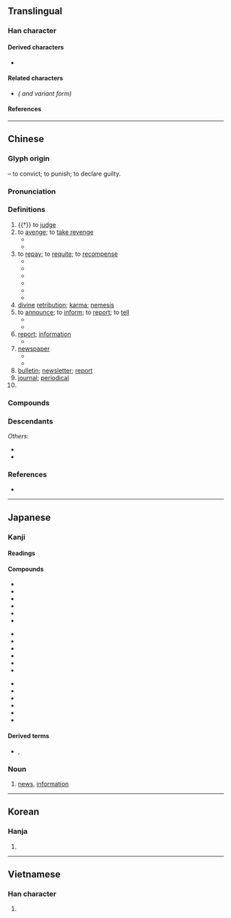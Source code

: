 {{also|报}}
{{character info}}
{{character info|0x2F857}}
==Translingual==

===Han character===
{{Han char|rn=32|rad=土|as=09|sn=12|four=47447|canj=GJSLE|ids=⿰幸𠬝}}

====Derived characters====
* {{l|mul|[[𠾷]], [[𬋳]], [[蕔]], [[𤺴]], [[𥴆]], [[𨷂]], [[𢵨]], [[𪨡]]}}

====Related characters====
* {{l|mul|[[报]]}} ''({{w|Simplified Chinese}} and variant form)''

====References====
{{Han ref|kx=0234.050|dkj=05275|dj=0471.130|hdz=10466.040|uh=5831}}

----

==Chinese==
{{zh-forms|s=报}}

===Glyph origin===
{{Han etyl}}
{{Han compound|㚔|𠬝|ls=ic|t1=handcuffs|t2=to subdue}} – to convict; to punish; to declare guilty.

===Pronunciation===
{{zh-pron
|m=bào
|c=bou3
|h=pfs=po
|j=bau3
|md=bó̤
|mn=pò
|mn-t=bo3
|w=2pau
|mc=y
|oc=y
|cat=v,n
}}

===Definitions===
{{zh-hanzi}}

# {{†}} to [[judge]]
# to [[avenge]]; to [[take revenge]]
#* {{zh-x|報仇|to take revenge}}
#* {{zh-x|報復|to revenge, to retaliate}}
# to [[repay]]; to [[requite]]; to [[recompense]]
#* {{zh-x|報酬|reward}}
#* {{zh-x|報應|retribution}}
#* {{zh-x|惡報|retribution}}
#* {{zh-x|果報|karma}}
#* {{zh-x|無以為{wéi}報|to be unable to repay a favor}}
#* {{zh-x|以怨報德|to return evil for good}}
# [[divine]] [[retribution]]; [[karma]]; [[nemesis]]
# to [[announce]]; to [[inform]]; to [[report]]; to [[tell]]
#* {{zh-x|我 要 報 一 宗 盜竊 案。|I want to '''report''' a theft.}}
#* {{zh-x|這 個 公司 報 虧損 之后，價格 就 下滑。|The price went down after the company '''reported''' a loss.}}
# [[report]]; [[information]]
#* {{zh-x|報告|report, lecture}}
# [[newspaper]] {{zh-mw|m:份|m:張}}
#* {{zh-x|報紙|newspaper}}
#* {{zh-x|日報|daily newspaper}}
# [[bulletin]]; [[newsletter]]; [[report]]
# [[journal]]; [[periodical]]
# {{zh-short|電報|[[telegram]]}}

===Compounds===
{{zh-der|報應|報紙|報告|報酬|報考|報表語言|反情報|報告書|公報|報事靈童|報案|快報|報界|冤冤相報|報話機|報人|冥報|報仇|報表|京報|借客報仇|報本|小報|實報|報刊|中國時報|報喜|報屁股|報幕|以怨報德|報童|天理報應|上海公報|報關行|回報|報銷|報歲|報讎雪恨|報府|報復關稅|借交報仇|報數|報章|剪報|報條|天報|報業|小報告|一還一報|平安竹報|以德報怨|報道|國語日報|學報|中外公報|以直報怨|傳報|報仇雪恥|壁報紙|報苦窮兒|報喪|大字報|崇德報功|報錢|報時|公報私仇|報批|感恩圖報|以德報德|報夾|報罷|惡有惡報|惡報|報官|報登科|報名費|情報員|恩將仇報|天氣預報|報戶口|報信|報導|忠君報國|報價|報帳|世界報|匯報|報君知|報載|報應刑|報施|報導文學|待報|彙報|強風特報|劣化警報|情報機關|官報|商品情報|公報私讎|報警|報案中心|報社|報曉|報竹平安|情報站|報怨|報館|報謝|報帖|善報|報德|報頭|報稱|小字報|專題報導|報恩|實驗報告|實報實銷|報子|年報|密報|官報私仇|報草|報關|報導攝影|報喪帖|報稅|報幕員|傳真電報|報告文學|匿報|壁報|報備|報狀|德以報怨|小型報|報販|大公報|填報|報喜人|報失|報憂|報驗|報馬|報錄人|報費|報讎|報聘|報賽|報答|報知|報效|報攤|報應不爽|報請|報恨|報復主義|報復|報廢|報差|報團|報國盡忠|報單|報命|報告小說|報務|報償|報值掛號|報修|報伏|報仇雪恨|報事人|報歲蘭|上報|報冤|僑報|情報|報喏|人民日報|報身|報名|喜報|因果報應|報窮制裁|報捷|報禁|報到|告報|呈報|報盤兒的|報本反始|以身報國|報官囚|府報|報梢|報國|報任安書|圖報|好報|交際電報|業務會報|民報|施不望報|清議報|知恩報恩|查報|無線電報|早報|提報|拔來報往|瞞報|啟報|白報紙|書面報告|拉警報|播報員|泰晤士報|春祈秋報|新民叢報|戲報子|朝報|犬馬之報|登報|特報|捐軀報國|捷報|書報|現時報|申報|戰報|捨身圖報|萬國公報|播報|盡心圖報|空襲警報|活報劇|稟報|斷爛朝報|新聞報導|業報|盡忠報國|殺身報國|知恩不報|會報|真理報|有線電報|殺身為報|書報攤|投桃報李|攄忠報國|發報機|發報|潮汐預報|畫報|機關報|收報機|果報|獨家報導|深度報導|特別報導|現世報|捨身報國|打電報|月報|打小報告|祈報|海報|浮報|海事報告|流星報馬|晚報|據報|投報|空氣警報|機率預報|投木報瓊|睚眥必報|星期報|日報|現世現報|捏報|通風報信|莫報萬一|預報|跑警報|酬報|警報|豪雨特報|辦報|颱風警報|警報器|耳報神|聯合報|綜合報導|電報|精忠報國|財務報表|邸報|簡報|黨報|鵲報|開元雜報|自由報業|還報|送報|紅旗報捷|電子報|電報局|補報|走報的|飛報|衛報|見報|邊報|緊急警報|輕事重報|雌雞報曉|週報|聯合公報|諜報|關報|賣報|通報|謊報|諜報人員|花報|街頭小報|陽報|虛報|見世報|竹報平安|看報|遭報|導報|報功|報夢}}

===Descendants===
{{CJKV||ほう|보|báo}}
''Others'':
* {{desc|lo|ປ່າວ||announce|bor=1}}
* {{desc|th|ป่าว||announce|bor=1}}

===References===
* {{thcwd|8275}}

{{zh-cat|Beginning|Intermediate}}

----

==Japanese==

===Kanji===
{{ja-kanji|grade=5|rs=土09}}

====Readings====
{{ja-readings
|goon=ほ, ほう
|kanon=ほう
|kun=むく-いる, しら-せる
}}

====Compounds====
{{top3}}
* {{ja-r|報告|ほうこく}}
* {{ja-r|情報|じょうほう}}
* {{ja-r|報酬|ほうしゅう}}
* {{ja-r|報償|ほうしょう}}
* {{ja-r|官報|かんぽう}}
* {{ja-r|応報|おうほう}}
{{mid3}}
* {{ja-r|悪報|あくほう}}
* {{ja-r|吉報|きっぽう}}
* {{ja-r|続報|ぞくほう}}
* {{ja-r|速報|そくほう}}
* {{ja-r|凶報|きょうほう}}
* {{ja-r|確報|かくほう}}
{{mid3}}
* {{ja-r|飛報|ひほう}}
* {{ja-r|報奨|ほうしょう}}
* {{ja-r|悲報|ひほう}}
* {{ja-r|因果応報|いんが おうほう}}
* {{ja-r|報知|ほうち}}
* {{ja-r|報道|ほうどう}}
{{bottom}}

====Derived terms====
* {{ja-r|お報せ|おしらせ}}, {{ja-r|御%報せ|お%しらせ}}

===Noun===
{{ja-noun|ほう}}

# [[news]], [[information]]

----

==Korean==

===Hanja===
{{ko-hanja|hangeul=[[보]], [[부]]}}

# {{rfdef|ko|sort=土09}}

----

==Vietnamese==

===Han character===
{{vi-hantu|[[báo]]|rs=土09}}

# {{rfdef|vi|sort=土09}}